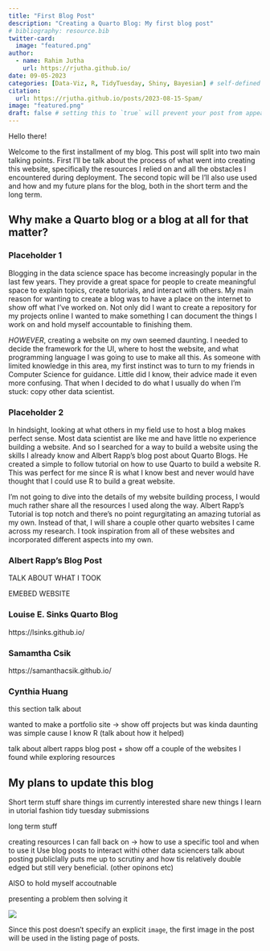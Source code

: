 ```yaml
---
title: "First Blog Post"
description: "Creating a Quarto Blog: My first blog post"
# bibliography: resource.bib
twitter-card:
  image: "featured.png"
author:
  - name: Rahim Jutha
    url: https://rjutha.github.io/
date: 09-05-2023
categories: [Data-Viz, R, TidyTuesday, Shiny, Bayesian] # self-defined categories
citation:
  url: https://rjutha.github.io/posts/2023-08-15-Spam/
image: "featured.png"
draft: false # setting this to `true` will prevent your post from appearing on your listing page until you're ready
---
```


Hello there!

Welcome to the first installment of my blog. This post will split into two main talking points. First I'll be talk about the process of what went into creating this website, specifically the resources I relied on and all the obstacles I encountered during deployment. The second topic will be I'll also use used and how and my future plans for the blog, both in the short term and the long term.

## Why make a Quarto blog or a blog at all for that matter?

### Placeholder 1

Blogging in the data science space has become increasingly popular in the last few years. They provide a great space for people to create meaningful space to explain topics, create tutorials, and interact with others. My main reason for wanting to create a blog was to have a place on the internet to show off what I've worked on. Not only did I want to create a repository for my projects online I wanted to make something I can document the things I work on and hold myself accountable to finishing them.

*HOWEVER*, creating a website on my own seemed daunting. I needed to decide the framework for the UI, where to host the website, and what programming language I was going to use to make all this. As someone with limited knowledge in this area, my first instinct was to turn to my friends in Computer Science for guidance. Little did I know, their advice made it even more confusing. That when I decided to do what I usually do when I'm stuck: copy other data scientist.

### Placeholder 2

In hindsight, looking at what others in my field use to host a blog makes perfect sense. Most data scientist are like me and have little no experience building a website. And so I searched for a way to build a website using the skills I already know and Albert Rapp's blog post about Quarto Blogs. He created a simple to follow tutorial on how to use Quarto to build a website R. This was perfect for me since R is what I know best and never would have thought that I could use R to build a great website.

I'm not going to dive into the details of my website building process, I would much rather share all the resources I used along the way. Albert Rapp's Tutorial is top notch and there's no point regurgitating an amazing tutorial as my own. Instead of that,  I will share a couple other quarto websites I came across my research. I took inspiration from all of these websites and incorporated different aspects into my own.

### Albert Rapp's Blog Post

TALK ABOUT WHAT I TOOK

EMEBED WEBSITE

### Louise E. Sinks Quarto Blog

https://lsinks.github.io/

### Samamtha Csik

https://samanthacsik.github.io/

### Cynthia Huang

this section
talk about

wanted to make a portfolio site -> show off projects 
but was kinda daunting
was simple cause I know R (talk about how it helped)

talk about albert rapps blog post
+ show off a couple of the websites I found while exploring resources

## My plans to update this blog

Short term stuff
share things im currently interested
share new things I learn in utorial fashion
tidy tuesday submissions

long term stuff

creating resources I can fall back on
-> how to use a specific tool and when to use it
Use blog posts to interact withi other data sciencers
talk about posting publiclally puts me up to scrutiny and how tis relatively double edged but still very beneficial. (other opinons etc)


AlSO to hold myself accoutnable

presenting a problem then solving it

![](thumbnail.jpg)    

Since this post doesn't specify an explicit `image`, the first image in the post will be used in the listing page of posts.
